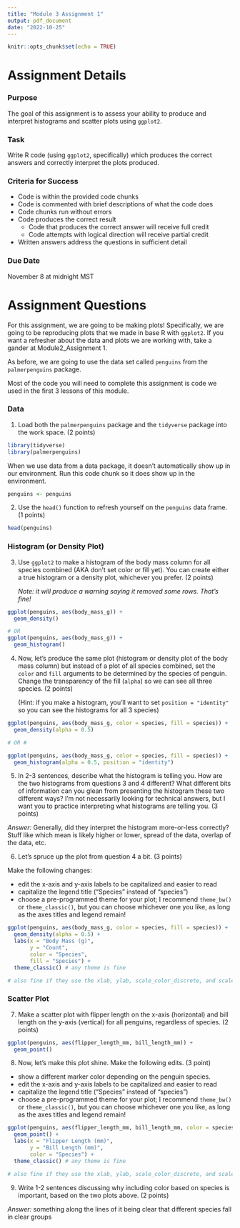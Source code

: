 ```yaml
---
title: "Module 3 Assignment 1"
output: pdf_document
date: "2022-10-25"
---
```


```r
knitr::opts_chunk$set(echo = TRUE)
```

# Assignment Details

### Purpose

The goal of this assignment is to assess your ability to produce and interpret histograms and scatter plots using `ggplot2`.

### Task

Write R code (using `ggplot2`, specifically) which produces the correct answers and correctly interpret the plots produced.

### Criteria for Success

-   Code is within the provided code chunks
-   Code is commented with brief descriptions of what the code does
-   Code chunks run without errors
-   Code produces the correct result
    -   Code that produces the correct answer will receive full credit
    -   Code attempts with logical direction will receive partial credit
-   Written answers address the questions in sufficient detail

### Due Date

November 8 at midnight MST

# Assignment Questions

For this assignment, we are going to be making plots! Specifically, we are going to be reproducing plots that we made in base R with `ggplot2`. If you want a refresher about the data and plots we are working with, take a gander at Module2_Assignment 1.

As before, we are going to use the data set called `penguins` from the `palmerpenguins` package.

Most of the code you will need to complete this assignment is code we used in the first 3 lessons of this module.

### Data

1.  Load both the `palmerpenguins` package and the `tidyverse` package into the work space. (2 points)

```r
library(tidyverse)
library(palmerpenguins)
```

When we use data from a data package, it doesn't automatically show up in our environment. Run this code chunk so it does show up in the environment.

```r
penguins <- penguins
```

2.  Use the `head()` function to refresh yourself on the `penguins` data frame. (1 points)

```r
head(penguins)
```

### Histogram (or Density Plot)

3.  Use `ggplot2` to make a histogram of the body mass column for all species combined (AKA don't set color or fill yet). You can create either a true histogram or a density plot, whichever you prefer. (2 points)

    *Note: it will produce a warning saying it removed some rows. That's fine!*

```r
ggplot(penguins, aes(body_mass_g)) +
  geom_density()

# OR 
ggplot(penguins, aes(body_mass_g)) +
  geom_histogram()

```

4.  Now, let's produce the same plot (histogram or density plot of the body mass column) but instead of a plot of all species combined, set the `color` and `fill` arguments to be determined by the species of penguin. Change the transparency of the fill (`alpha`) so we can see all three species. (2 points)

    (Hint: if you make a histogram, you'll want to set `position = "identity"` so you can see the histograms for all 3 species)

```r
ggplot(penguins, aes(body_mass_g, color = species, fill = species)) +
  geom_density(alpha = 0.5)

# OR #

ggplot(penguins, aes(body_mass_g, color = species, fill = species)) +
  geom_histogram(alpha = 0.5, position = "identity")

```

5.  In 2-3 sentences, describe what the histogram is telling you. How are the two histograms from questions 3 and 4 different? What different bits of information can you glean from presenting the histogram these two different ways? I'm not necessarily looking for technical answers, but I want you to practice interpreting what histograms are telling you. (3 points)

*Answer:* Generally, did they interpret the histogram more-or-less correctly? Stuff like which mean is likely higher or lower, spread of the data, overlap of the data, etc.

6.  Let's spruce up the plot from question 4 a bit. (3 points)

Make the following changes:

-   edit the x-axis and y-axis labels to be capitalized and easier to read
-   capitalize the legend title ("Species" instead of "species")
-   choose a pre-programmed theme for your plot; I recommend `theme_bw()` or `theme_classic()`, but you can choose whichever one you like, as long as the axes titles and legend remain!

```r
ggplot(penguins, aes(body_mass_g, color = species, fill = species)) +
  geom_density(alpha = 0.5) +
  labs(x = "Body Mass (g)",
       y = "Count",
       color = "Species",
       fill = "Species") +
  theme_classic() # any theme is fine

# also fine if they use the xlab, ylab, scale_color_discrete, and scale_fill_discrete functions to relabel stuff
```

### Scatter Plot

7.  Make a scatter plot with flipper length on the x-axis (horizontal) and bill length on the y-axis (vertical) for all penguins, regardless of species. (2 points)

```r
ggplot(penguins, aes(flipper_length_mm, bill_length_mm)) +
  geom_point()
```

8.  Now, let's make this plot shine. Make the following edits. (3 point)

-   show a different marker color depending on the penguin species.
-   edit the x-axis and y-axis labels to be capitalized and easier to read
-   capitalize the legend title ("Species" instead of "species")
-   choose a pre-programmed theme for your plot; I recommend `theme_bw()` or `theme_classic()`, but you can choose whichever one you like, as long as the axes titles and legend remain!

```r
ggplot(penguins, aes(flipper_length_mm, bill_length_mm, color = species)) +
  geom_point() + 
  labs(x = "Flipper Length (mm)",
       y = "Bill Length (mm)",
       color = "Species") +
  theme_classic() # any theme is fine

# also fine if they use the xlab, ylab, scale_color_discrete, and scale_fill_discrete functions to relabel stuff
```

9.  Write 1-2 sentences discussing why including color based on species is important, based on the two plots above. (2 points)

*Answer:* something along the lines of it being clear that different species fall in clear groups

